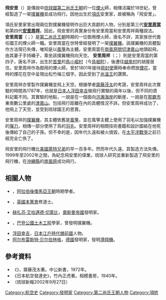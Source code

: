 '''飛安里'''（{{ryu|r=飛び安里|kn=トゥビアサトゥ|rm=Tubi Asatu|f=h}}）是傳說中[[琉球國|琉球國]][[第二尚氏王朝|第二尚氏王朝]]的一位[[煙火|煙火]]師，相傳活躍於18世紀，曾經製造了一架[[撲翼機|撲翼機]]並成功飛行。因他出生於[[項姓|項氏]]安里家，故被稱為「飛安里」。

項氏安里家曾出現兩位對撲翼機發明作出巨大貢獻的人物，分別是第三代'''[[安里周當|安里周當]]'''和第四代'''[[安里周祥|安里周祥]]'''。因此，飛安里的真實身份有安里周當和安里周祥兩種說法。
{{東亞男性歷史人物
|名稱 =安里周當
|身份 =琉球國煙火師、發明家
|國家 =[[琉球國|琉球國]]
|時代 =[[第二尚氏王朝|第二尚氏王朝]]
|主君 =
|屆數 =
|最高職務 =
|前任 = 
|繼任 = 
|圖片名稱 =
|圖片大小 =
|圖片說明 =
|姓 =項
|名 =
|姓名 =
|字 =
|名乘 =周當
|氏族 =首里項氏安里家
|籍貫 =琉球國首里
|本貫 =
|祖籍 =
|本籍 =
|出身地 =
|府邸 =
|世系 = 
|其他名號 =
|出生日期 =
|出生地點 =
|婚年 =
|逝世年 =1825年
|逝世地 =
|諡號 =
|墓葬 =
|祠廟 =
|子 =項氏<br>項氏<br>項氏<br>安里周祥
|女 =
|其他親屬 =
|出身 = <!---此处指科举出身--->
|功名 = 
|經歷 = 
|著作 =
|注釋 =
}}
'''安里周當'''（{{ryu|r=安里 周當|shin=安里 周当|kn=アサトゥ シュートー|rm=Asatu Shutoo}}；{{bd|？||1825年|}}）是[[第二尚氏王朝|第二尚氏王朝]]時期的一位御用煙火師，唐名不詳，其家族世代擔任國王的煙火師一職。安里周當在世時曾經發明了一架[[撲翼機|撲翼機]]。該撲翼機的具體製作方法現已失傳，唯知是以[[風箏|風箏]]為主體。安里周當在[[南風原|南風原]][[間切|間切]][[津嘉山|津嘉山]]地頭起飛，由其妻子手持繩子，乘坐該撲翼機飛向天空。
{{東亞男性歷史人物
|名稱 =安里周祥
|身份 =琉球國煙火師、發明家
|國家 =[[琉球國|琉球國]]
|時代 =[[第二尚氏王朝|第二尚氏王朝]]
|主君 =
|屆數 =
|最高職務 =
|姓 =項
|名 =
|姓名 =
|字 =
|名乘 =周祥
|氏族 =首里項氏安里家
|籍貫 =琉球國首里
|本貫 =
|祖籍 =
|本籍 =
|出身地 =
|府邸 =
|世系 = 
|其他名號 =
|出生日期 =1768年
|出生地點 =[[首里|首里]][[鳥小堀村|鳥小堀村]]
|婚年 =
|逝世年 =
|逝世地 =
|諡號 =
|墓葬 =
|祠廟 =
|父親 =安里周當
|其他親屬 =
|出身 = <!---此处指科举出身--->
|功名 = 
|經歷 = 
|著作 =
|注釋 =
}}
'''安里周祥'''（{{ryu|r=安里 周祥|kn=アサトゥ シューショー|rm=Asatu Shushoo}}；{{bd|1768年||？|}}）則是安里周當的第四子，唐名不詳，出生於[[首里|首里]]的[[鳥小堀村|鳥小堀村]]（今[[鳥堀町|鳥堀町]]），後遷往[[越來村|越來村]]的胡屋居住。安里周祥作為御用的煙火師，曾於1801年接待[[冊封使|冊封使]]團時奉命燃放[[煙花|煙花]]，當時的煙花在空中呈現出松竹梅三個字。因此受到了[[尚溫王|尚溫王]]的讚賞。

安里周祥亦曾製作撲翼機並飛上天空。根據學者[[齋藤茂太|齋藤茂太]]的考證，安里周祥此次實驗的時間為1787年，也就是[[日本人|日本人]][[浮田幸吉|浮田幸吉]]做飛行實驗的兩年以後，但不同的資料記載不同。其實驗的地點，一說是在一個面向[[泡瀨海岸|泡瀨海岸]]的斷崖，一說是在[[那霸市|那霸市]]東南數公里處的[[津嘉山|津嘉山]]。包括飛行距離在內的具體情況不詳。但安里周祥成功了，他飛上了天空，並受到琉球國王的恩賞。

安里周祥的[[撲翼機|撲翼機]]，其主體依舊是[[風箏|風箏]]，並在風箏主體上使用了羽毛以加強撲翼機的[[彈力|彈力]]，相傳一部分使用了鳥的[[羽毛|羽毛]]。安里周祥的相關技術書籍和設計圖紙在他死後傳給了自己的子孫。但不幸的是，因年代久遠和被火燒毀，在[[太平洋戰爭|太平洋戰爭]]之前已經完全亡佚了。

飛安里的飛行機比[[美國|美國]][[萊特兄弟|萊特兄弟]]的早一百多年。然而年代久遠，其製造方法失傳。1999年至2002年之間，為紀念飛安里的偉業，琉球人研究並重新製造了飛安里的飛行機，在[[沖繩縣|沖繩縣]]的[[南風原|南風原]]成功飛行。
==相關人物==
*{{tsl|en|Abbas Qasim Ibn Firnas|阿巴斯·伊本·菲尔纳斯}}，[[阿拉伯|阿拉伯]][[後倭馬亞王朝|後倭馬亞王朝]]時期學者。
*{{tsl|en|Eilmer of Malmesbury|马姆斯伯里的艾尔默}}，[[英國|英國]][[本篤會|本篤會]]修道士。
*[[赫扎芬·艾哈邁德·切萊比|赫扎芬·艾哈邁德·切萊比]]，[[奧斯曼帝國|奧斯曼帝國]]發明家。
*{{tsl|en|Carl Friedrich Meerwein|卡尔·弗里德里希·梅尔温}}，[[巴登|巴登公國]][[土木工程|土木工程]]學家，曾發明撲翼機。
*[[浮田幸吉|浮田幸吉]]，[[日本|日本]][[江戶時代|江戶時代]][[備前國|備前國]]人物。
*[[阿尔布雷斯特·贝尔伯林格|阿尔布雷斯特·贝尔伯林格]]，[[德國|德國]]發明家，發明[[滑翔機|滑翔機]]。

== 參考資料 ==
*《{{lang|ja|飛行機とともに - 羽ばたき機からSSTまで}}》，齋藤茂太著。中公新書，1972年。
*《日本航空發達史》，竹內正虎著。相模書房，1940年。
*[https://web.archive.org/web/20150217131954/http://ryukyushimpo.jp/news/storyid-104157-storytopic-86.html {{lang|ja|「飛び安里久レプリカ制作/南風原}}]（琉球新報2002年9月27日）
[[Category:航空史|Category:航空史]]
[[Category:發明家|Category:發明家]]
[[Category:第二尚氏王朝人物|Category:第二尚氏王朝人物]]
[[Category:項姓|Category:項姓]]